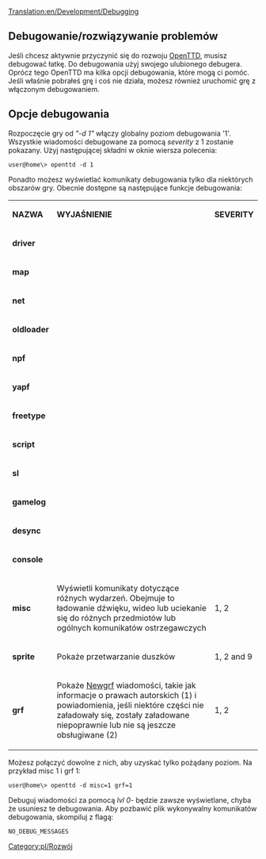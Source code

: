 [[Translation:en/Development/Debugging]]

{{pl/Development/Rozwój}}
<!--[[Category:Development]]--> [[Category:pl/Rozwój]]

==Debugowanie/rozwiązywanie problemów==
Jeśli chcesz aktywnie przyczynić się do rozwoju [[pl/Manual/Main Page|OpenTTD]], musisz debugować łatkę. Do debugowania użyj swojego ulubionego debugera. Oprócz tego OpenTTD ma kilka opcji debugowania, które mogą ci pomóc.<br />
Jeśli właśnie pobrałeś grę i coś nie działa, możesz również uruchomić grę z włączonym debugowaniem.

==Opcje debugowania==
Rozpoczęcie gry od ''"-d 1"'' włączy globalny poziom debugowania '1'. Wszystkie wiadomości debugowane za pomocą ''severity'' z 1 zostanie pokazany. Użyj następującej składni w oknie wiersza polecenia:
<pre>user@home\> openttd -d 1</pre>
Ponadto możesz wyświetlać komunikaty debugowania tylko dla niektórych obszarów gry. Obecnie dostępne są następujące funkcje debugowania:
{|
| '''NAZWA''' || '''WYJAŚNIENIE''' || '''SEVERITY'''
|-
| '''driver''' || 
|-
| '''map''' || 
|-
| '''net''' || 
|-
| '''oldloader''' || 
|-
| '''npf''' || 
|-
| '''yapf''' || 
|-
| '''freetype''' || 
|-
| '''script''' || 
|-
| '''sl''' || 
|-
| '''gamelog''' || 
|-
| '''desync''' || 
|-
| '''console''' || 
|-
| '''misc''' || Wyświetli komunikaty dotyczące różnych wydarzeń. Obejmuje to ładowanie dźwięku, wideo lub uciekanie się do różnych przedmiotów lub ogólnych komunikatów ostrzegawczych || 1, 2
|-
| '''sprite''' || Pokaże przetwarzanie duszków || 1, 2 and 9 
|-
| '''grf''' || Pokaże [[pl/Manual/NewGRF|Newgrf]] wiadomości, takie jak informacje o prawach autorskich (1) i powiadomienia, jeśli niektóre części nie załadowały się, zostały załadowane niepoprawnie lub nie są jeszcze obsługiwane (2) || 1, 2
|}

Możesz połączyć dowolne z nich, aby uzyskać tylko pożądany poziom. Na przykład misc 1 i grf 1:
<pre>user@home\> openttd -d misc=1 grf=1</pre>

Debuguj wiadomości za pomocą ''lvl 0''- będzie zawsze wyświetlane, chyba że usuniesz te debugowania. Aby pozbawić plik wykonywalny komunikatów debugowania, skompiluj z flagą:
<pre>NO_DEBUG_MESSAGES</pre>
